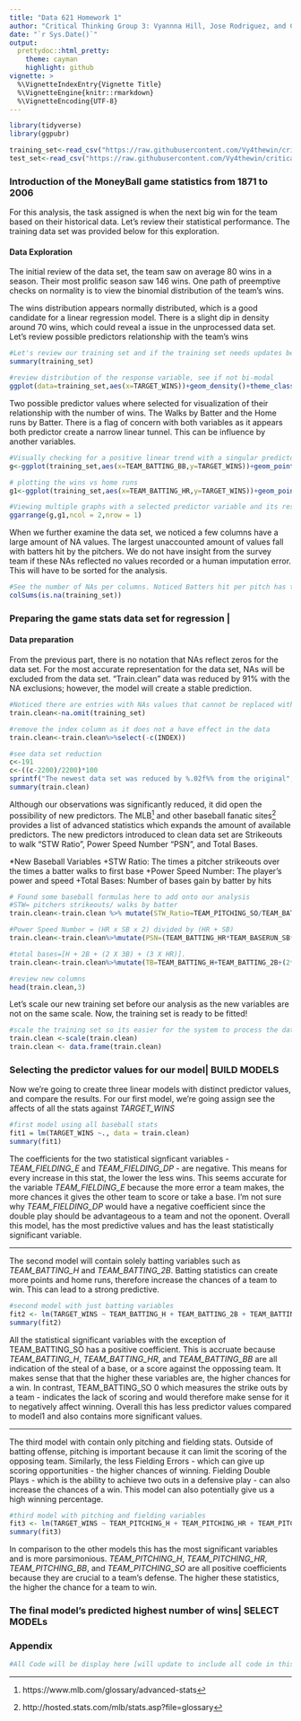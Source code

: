 ---
title: "Data 621 Homework 1"
author: "Critical Thinking Group 3: Vyannna Hill, Jose Rodriguez, and Christian Uriostegui"
date: "`r Sys.Date()`"
output:
  prettydoc::html_pretty:
    theme: cayman
    highlight: github
vignette: >
  %\VignetteIndexEntry{Vignette Title}
  %\VignetteEngine{knitr::rmarkdown}
  %\VignetteEncoding{UTF-8}
---

```{r message=FALSE, include=FALSE}
library(tidyverse)
library(ggpubr)

training_set<-read_csv("https://raw.githubusercontent.com/Vy4thewin/criticalthinking3/main/moneyball-training-data.csv")
test_set<-read_csv("https://raw.githubusercontent.com/Vy4thewin/criticalthinking3/main/moneyball-evaluation-data.csv")
```

### Introduction of the MoneyBall game statistics from 1871 to 2006

For this analysis, the task assigned is when the next big win for the team based on their historical data. Let's review their statistical performance. The training data set was provided below for this exploration.

#### Data Exploration 

The initial review of the data set, the team saw on average 80 wins in a season. Their most prolific season saw 146 wins. One path of preemptive checks on normality is to view the binomial distribution of the team's wins. 

The wins distribution appears normally distributed, which is a good candidate for a linear regression model. There is a slight dip in density around 70 wins, which could reveal a issue in the unprocessed data set. Let's review possible predictors relationship with the team's wins

```{r include=FALSE}
#Let's review our training set and if the training set needs updates before its process
summary(training_set)

#review distribution of the response variable, see if not bi-modal 
ggplot(data=training_set,aes(x=TARGET_WINS))+geom_density()+theme_classic()
```


Two possible predictor values where selected for visualization of their relationship with the number of wins. The Walks by Batter and the Home runs by Batter. There is a flag of concern with both variables as it appears both predictor create a narrow linear tunnel. This can be influence by another variables. 

```{r}
#Visually checking for a positive linear trend with a singular predictor value
g<-ggplot(training_set,aes(x=TEAM_BATTING_BB,y=TARGET_WINS))+geom_point()+labs(title = "Teams Wins vs Walks by Batter",x="Walks by Batter",y="# of wins")+theme_classic()

# plotting the wins vs home runs
g1<-ggplot(training_set,aes(x=TEAM_BATTING_HR,y=TARGET_WINS))+geom_point()+labs(title = "Teams Wins vs Home runs by Batter",x="# of Homeruns",y="# of wins")+theme_classic()

#Viewing multiple graphs with a selected predictor variable and its response (wins)
ggarrange(g,g1,ncol = 2,nrow = 1)

```

When we further examine the data set, we noticed a few columns have a large amount of NA values. The largest unaccounted amount of values fall with batters hit by the pitchers. We do not have insight from the survey team if these NAs reflected no values recorded or a human imputation error. This will have to be sorted for the analysis. 

```{r include=FALSE}
#See the number of NAs per columns. Noticed Batters hit per pitch has the highest count
colSums(is.na(training_set))

```


### Preparing the game stats data set for regression |
#### Data preparation

From the previous part, there is no notation that NAs reflect zeros for the data set. For the most accurate representation for the data set, NAs will be excluded from the data set. "Train.clean" data was reduced by 91% with the NA exclusions; however, the model will create a stable prediction.

```{r include=FALSE}
#Noticed there are entries with NAs values that cannot be replaced with a formula. These entries will be removed from the training_set to prevent a inaccurate model
train.clean<-na.omit(training_set)

#remove the index column as it does not a have effect in the data
train.clean<-train.clean%>%select(-c(INDEX))

#see data set reduction
c<-191
c<-((c-2200)/2200)*100
sprintf("The newest data set was reduced by %.02f%% from the original",c)
summary(train.clean)

```


Although our observations was significantly reduced, it did open the possibility of new predictors. The MLB^[https://www.mlb.com/glossary/advanced-stats] and other baseball fanatic sites^[http://hosted.stats.com/mlb/stats.asp?file=glossary] provides a list of advanced statistics which expands the amount of available predictors. The new predictors introduced to clean data set are Strikeouts to walk "STW Ratio", Power Speed Number "PSN", and Total Bases.

*New Baseball Variables
  +STW Ratio: The times a pitcher strikeouts over the times a batter walks to first base
  +Power Speed Number: The player's power and speed 
  +Total Bases: Number of bases gain by batter by hits


```{r include=FALSE}
# Found some baseball formulas here to add onto our analysis
#STW= pitchers strikeouts/ walks by batter
train.clean<-train.clean %>% mutate(STW_Ratio=TEAM_PITCHING_SO/TEAM_BATTING_BB)

#Power Speed Number = (HR x SB x 2) divided by (HR + SB)
train.clean<-train.clean%>%mutate(PSN=(TEAM_BATTING_HR*TEAM_BASERUN_SB*2)/(TEAM_BATTING_HR+TEAM_BASERUN_SB))

#total bases=[H + 2B + (2 X 3B) + (3 X HR)].
train.clean<-train.clean%>%mutate(TB=TEAM_BATTING_H+TEAM_BATTING_2B+(2*TEAM_BATTING_3B)+(3*TEAM_BATTING_HR))

#review new columns
head(train.clean,3)
```

Let's scale our new training set before our analysis as the new variables are not on the same scale. Now, the training set is ready to be fitted!
```{r}
#scale the training set so its easier for the system to process the data in the regression model
train.clean <-scale(train.clean)
train.clean <- data.frame(train.clean)
```


### Selecting the predictor values for our model| BUILD MODELS 

Now we're going to create three linear models with distinct predictor values, and compare the results. For our first model, we're going assign see the affects of all the stats against *TARGET_WINS* 
```{r}
#first model using all baseball stats
fit1 = lm(TARGET_WINS ~., data = train.clean)
summary(fit1)
```

The coefficients for the two statistical signficant variables - *TEAM_FIELDING_E* and *TEAM_FIELDING_DP* - are negative. This means for every increase in this stat, the lower the less wins. This seems accurate for the variable *TEAM_FIELDING_E* because the more error a team makes, the more chances it gives the other team to score or take a base. I'm not sure why *TEAM_FIELDING_DP* would have a negative coefficient since the double play should be advantageous to a team and not the oponent. Overall this model, has the most predictive values and has the least statistically significant variable.

------------------------------------------------------------------------------------------------------

The second model will contain solely batting variables such as *TEAM_BATTING_H* and *TEAM_BATTING_2B*. Batting statistics can create more points and home runs, therefore increase the chances of a team to win. This can lead to a strong predictive.
```{r}
#second model with just batting variables
fit2 <- lm(TARGET_WINS ~ TEAM_BATTING_H + TEAM_BATTING_2B + TEAM_BATTING_3B + TEAM_BATTING_HR + TEAM_BATTING_BB + TEAM_BATTING_SO + TEAM_BATTING_HBP, data = train.clean)
summary(fit2)
```

All the statistical significant variables with the exception of TEAM_BATTING_SO has a positive coefficient. This is accruate because *TEAM_BATTING_H*, *TEAM_BATTING_HR*, and *TEAM_BATTING_BB* are all indication of the steal of a base, or a score against the oppossing team. It makes sense that that the higher these variables are, the higher chances for a win. In contrast, TEAM_BATTING_SO 0 which measures the strike outs by a team - indicates the lack of scoring and would therefore make sense for it to negatively affect winning. Overall this has less predictor values compared to model1 and also contains more significant values.

-------------------------------------------------------------------------------------------

The third model with contain only pitching and fielding stats. Outside of batting offense, pitching is important because it can limit the scoring of the opposing team. Similarly, the less Fielding Errors - which can give up scoring opportunities - the higher chances of winning. Fielding Double Plays - which is the ability to achieve two outs in a defensive play - can also increase the chances of a win. This model can also potentially give us a high winning percentage.
```{r}
#third model with pitching and fielding variables
fit3 <- lm(TARGET_WINS ~ TEAM_PITCHING_H + TEAM_PITCHING_HR + TEAM_PITCHING_BB + TEAM_PITCHING_SO + TEAM_FIELDING_E + TEAM_FIELDING_DP, data = train.clean)
summary(fit3)
```

In comparison to the other models this has the most significant variables and is more parsimonious. *TEAM_PITCHING_H*, *TEAM_PITCHING_HR*, *TEAM_PITCHING_BB*, and *TEAM_PITCHING_SO* are all positive coefficients because they are crucial to a team's defense. The higher these statistics, the higher the chance for a team to win. 

### The final model's predicted highest number of wins| SELECT MODELs


### Appendix

```{r}
#All Code will be display here [will update to include all code in this block below]

````



